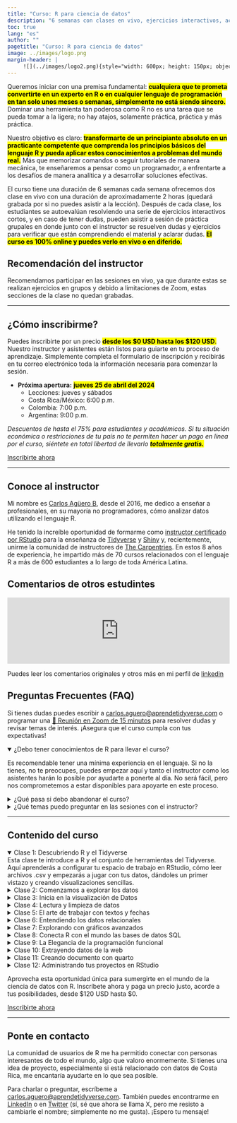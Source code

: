 ```yaml
---
title: "Curso: R para ciencia de datos"
description: "6 semanas con clases en vivo, ejercicios interactivos, acceso desde $0 a $120 USD"
toc: true
lang: "es"
author: ""
pagetitle: "Curso: R para ciencia de datos"
image: ../images/logo.png
margin-header: |
     ![](../images/logo2.png){style="width: 600px; height: 150px; object-fit: cover;"}
---
```


Queremos iniciar con una premisa fundamental: <mark>**cualquiera que te prometa convertirte en un experto en R o en cualquier lenguaje de programación en tan solo unos meses o semanas, simplemente no está siendo sincero.**</mark> Dominar una herramienta tan poderosa como R no es una tarea que se pueda tomar a la ligera; no hay atajos, solamente práctica, práctica y más práctica.


Nuestro objetivo es claro: <mark>**transformarte de un principiante absoluto en un practicante competente que comprenda los principios básicos del lenguaje R y pueda aplicar estos conocimientos a problemas del mundo real.**</mark> Más que memorizar comandos o seguir tutoriales de manera mecánica, te enseñaremos a pensar como un programador, a enfrentarte a los desafíos de manera analítica y a desarrollar soluciones efectivas.


El curso tiene una duración de 6 semanas cada semana ofrecemos dos clase en vivo con una duración de aproximadamente 2 horas (quedará grabada por si no puedes asistir a la lección). Después de cada clase, los estudiantes se autoevalúan resolviendo una serie de ejercicios interactivos cortos, y en caso de tener dudas, pueden asistir a sesión de práctica grupales en donde junto con el instructor se resuelven dudas y ejercicios para verificar que están comprendiendo el material y aclarar dudas. <mark>**El curso es 100% online y puedes verlo en vivo o en diferido.**</mark>


::: {.callout-tip}
## Recomendación del instructor
Recomendamos participar en las sesiones en vivo, ya que durante estas se realizan ejercicios en grupos y debido a limitaciones de Zoom, estas secciones de la clase no quedan grabadas.
:::

---

## ¿Cómo inscribirme?

Puedes inscribirte por un precio <mark>**desde los $0 USD hasta los $120 USD**.</mark> Nuestro instructor y asistentes están listos para guiarte en tu proceso de aprendizaje. Simplemente completa el formulario de inscripción y recibirás en tu correo electrónico toda la información necesaria para comenzar la sesión.

+ **Próxima apertura:** <mark>**jueves 25 de abril del 2024**</mark>
    + Lecciones: jueves y sábados
    + Costa Rica/México: 6:00 p.m. 
    + Colombia: 7:00 p.m. 
    + Argentina: 9:00 p.m.
    
*Descuentos de hasta el 75% para estudiantes y académicos. Si tu situación económica o restricciones de tu país no te permiten hacer un pago en línea por el curso, siéntete en total libertad de llevarlo <mark>**totalmente gratis.**</mark>*

[Inscribirte ahora](https://tally.so/r/woy9qe){.btn .btn-outline-primary .btn role="button"} 


---


## Conoce al instructor

Mi nombre es [Carlos Agüero B](www.linkedin.com/in/carlos-aguero-cr), desde el 2016, me dedico a enseñar a profesionales, en su mayoría no programadores, cómo analizar datos utilizando el lenguaje R. 

He tenido la increíble oportunidad de formarme como [instructor certificado por RStudio](https://education.rstudio.com/trainers/people/aguero+carlos/) para la enseñanza de [Tidyverse](https://www.tidyverse.org/) y [Shiny](https://shiny.posit.co/) y, recientemente, unirme la comunidad de instructores de [The Carpentries](https://carpentries.org/instructors/). En estos 8 años de experiencia, he impartido más de 70 cursos relacionados con el lenguaje R a más de 600 estudiantes a lo largo de toda América Latina. 

## Comentarios de otros estudintes

<script type="text/javascript" src="https://testimonial.to/js/iframeResizer.min.js"></script>
<iframe id='testimonialto-carousel-r-para-ciencia-de-datos-tag-all-light' src="https://embed-v2.testimonial.to/carousel/all/r-para-ciencia-de-datos?theme=light&autoplay=off&showmore=off&one-row=on&same-height=off&tag=all&arrowColor=9BA9B4" frameborder="0" scrolling="no" width="100%"></iframe>
<script type="text/javascript">iFrameResize({log: false, checkOrigin: false}, '#testimonialto-carousel-r-para-ciencia-de-datos-tag-all-light');</script>

Puedes leer los comentarios originales y otros más en mi perfil de [linkedin](https://www.linkedin.com/in/carlos-aguero-cr/details/recommendations/?detailScreenTabIndex=2)

## Preguntas Frecuentes (FAQ)

Si tienes dudas puedes escribir a <a href="mailto:carlos.aguero@aprendetidyverse.com">carlos.aguero@aprendetidyverse.com</a> o programar una [🎥 Reunión en Zoom de 15 minutos](https://cal.com/aprendetidyverse/15min) para resolver dudas y revisar temas de interés. ¡Asegura que el curso cumpla con tus expectativas!

<details open>
  <summary>¿Debo tener conocimientos de R para llevar el curso?</summary>
Es recomendable tener una mínima experiencia en el lenguaje. Si no la tienes, no te preocupes, puedes empezar aquí y tanto el instructor como los asistentes harán lo posible por ayudarte a ponerte al día. No será fácil, pero nos comprometemos a estar disponibles para apoyarte en este proceso.

</details>

<details>
  <summary>¿Qué pasa si debo abandonar el curso?</summary>
Entendemos que pueden surgir imprevistos. No te preocupes, puedes dejar el curso en cualquier momento y retomarlo en la siguiente apertura.

</details>



<details>
  <summary>¿Qué temas puedo preguntar en las sesiones con el instructor?</summary>
Los temas en las sesiones de seguimiento deben estar relacionados estrictamente con el contenido del curso. Si deseas revisar temas de tu trabajo o algún proyecto universitario, este no sería el espacio adecuado. Sin embargo, puedes escribir a carlos.aguero@aprendetidyverse.com y con gusto veremos cómo podemos ayudarte.

</details>




---

## Contenido del curso 

<details open>
  <summary> Clase 1: Descubriendo R y el Tidyverse</summary>
  Esta clase te introduce a R y el conjunto de herramientas del Tidyverse. Aquí aprenderás a configurar tu espacio de trabajo en RStudio, cómo leer archivos .csv y empezarás a jugar con tus datos, dándoles un primer vistazo y creando visualizaciones sencillas.
</details>


<details>
  <summary> Clase 2: Comenzamos a explorar los datos</summary>
  En esta clase, te adentrarás en el corazón de `dplyr` y `tidyr`, donde la magia de la manipulación de datos realmente sucede. Aprenderás a filtrar, seleccionar, y transformar tus datos para revelar las historias ocultas que tienen para contar.
</details>


<details>
  <summary> Clase 3: Inicia en la visualización de Datos</summary>
  Aquí, vas a llevar tus habilidades de visualización al siguiente nivel, usando `ggplot2` para crear tus primeros gráfico. Aprenderás sobre escalas, facetas, y cómo personalizar tus gráficos para que destaquen y se adapte a tus necesidades.
</details>

<details>
  <summary> Clase 4: Lectura y limpieza de datos</summary>
  Esta clase te enseñará a ser capaz de leer datos almacenados en `CSV`, `Excel`, `SPSS`, entre otros. Ya sea que estés trabajando con `texto`, `números`, `fechas`, o cualquier otro tipo, aprenderás las habilidades para manejarlos todos con eficiencia.
</details>

<details>
  <summary> Clase 5: El arte de trabajar con textos y fechas</summary>
Las **expresiones regulares** y el **manejo de fechas** pueden parecer hechizos complicados, pero después de esta clase, serán herramientas poderosas en tu arsenal. Aprenderás a limpiar y filtrar tus datos de manera eficiente con los paquetes `stringr` y `lubridate` convirtiendo el caos en orden con solo unas pocas líneas de código.
</details>


<details>
  <summary>Clase 6: Entendiendo los datos relacionales</summary>
En esta clase te enseña a unir diferentes conjuntos de datos para descubrir conexiones ocultas. Dominarás los `joins` y aprenderás sobre las `llaves` y las `relaciones`, lo que te permitirá combinar datos de fuentes diversas para obtener insights más profundos.
</details>

<details>
  <summary>Clase 7: Explorando con gráficos avanzados</summary>
Con `ggplot2` y `plotly`, esta clase aprenderás a crear gráficos interactivos y explorar **datos geoespaciales**, llevando tus habilidades narrativas a nuevas dimensiones.
</details>

<details>
  <summary>Clase 8: Conecta R con el mundo las bases de datos SQL</summary>
Aquí, R se encuentra con el poder de las bases de datos SQL. Aprenderás a realizar consultas SQL directamente desde R, lo que te permite acceder a y manipular grandes conjuntos de datos almacenados en bases de datos de manera eficiente.
</details>

<details>
  <summary>Clase 9: La Elegancia de la programación funcional</summary>
Con `purrr`, transformarás tu enfoque de manejar datos. Aprenderás a escribir funciones personalizadas y a iterar sobre tus datos de formas que hacen que el código no solo sea más limpio, sino también más expresivo.
</details>

<details>
  <summary>Clase 10: Extrayendo datos de la web</summary>
El web scraping y las APIs abren un universo de datos disponibles en internet. Esta clase te equipará con las herramientas para recoger estos datos como `rvest` y `httr2`, permitiéndote responder preguntas que antes parecían inalcanzables.
</details>

<details>
  <summary>Clase 11: Creando documento con quarto</summary>
Con `Quarto`, aprenderás a combinar tu análisis con narrativas en reportes dinámicos, haciendo que tus hallazgos no solo sean comprensibles, sino también atractivos para tu audiencia. Es la habilidad de contar una historia cautivadora, donde los datos son los personajes principales.
</details>

<details>
  <summary>Clase 12: Administrando tus proyectos en RStudio</summary>
Finalmente, dominarás el arte de gestionar proyectos de datos con `Git`, `GitHub`, y entornos virtuales `renv.` Esto te asegura que tus proyectos sean reproducibles, colaborativos, y organizados.
</details>


Aprovecha esta oportunidad única para sumergirte en el mundo de la ciencia de datos con R. Inscríbete ahora y paga un precio justo, acorde a tus posibilidades, desde $120 USD hasta $0.


[Inscribirte ahora](https://tally.so/r/woy9qe){.btn .btn-outline-primary .btn role="button"} 


---

## Ponte en contacto

La comunidad de usuarios de R me ha permitido conectar con personas interesantes de todo el mundo, algo que valoro enormemente. Si tienes una idea de proyecto, especialmente si está relacionado con datos de Costa Rica, me encantaría ayudarte en lo que sea posible. 


Para charlar o preguntar, escríbeme a <a href="mailto:carlos.aguero@aprendetidyverse.com">carlos.aguero@aprendetidyverse.com</a>. También puedes encontrarme en [LinkedIn](https://www.linkedin.com/in/carlos-aguero-cr) o en [Twitter](https://twitter.com/dev_aguero) (sí, sé que ahora se llama X, pero me resisto a cambiarle el nombre; simplemente no me gusta). ¡Espero tu mensaje!

